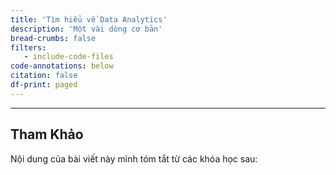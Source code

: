 ```yaml
---
title: 'Tìm hiểu về Data Analytics'
description: 'Một vài dòng cơ bản'
bread-crumbs: false
filters:
   - include-code-files
code-annotations: below
citation: false
df-print: paged
---
```


---

## Tham Khảo

Nội dung của bài viết này mình tóm tắt từ các khóa học sau:

::: {.callout}

||
|---|

:::

